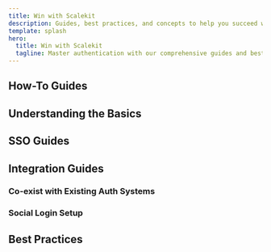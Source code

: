 ```yaml
---
title: Win with Scalekit
description: Guides, best practices, and concepts to help you succeed with Scalekit
template: splash
hero:
  title: Win with Scalekit
  tagline: Master authentication with our comprehensive guides and best practices
---
```



## How-To Guides

<CardGrid>
  <LinkCard
    title="Merge User Identities"
    description="Learn how to merge duplicate user accounts"
    href="/fsa/guides/merge-identities"
  />
  <LinkCard
    title="Configure Auth Redirects"
    description="Set up proper redirect handling for your auth flows"
    href="/guides/dashboard/redirects"
  />
  <LinkCard
    title="Migrate to Scalekit Auth"
    description="Step-by-step guide to migrate from your existing auth system"
    href="/fsa/guides/migration-guide"
  />
  <LinkCard
    title="Manage Client Secrets Securely"
    description="Best practices for credential management"
    href="/guides/client-credentials-practices"
  />
</CardGrid>

## Understanding the Basics

<CardGrid>
  <LinkCard
    title="What is SCIM?"
    description="Understanding user provisioning basics"
    href="/directory/guides/user-provisioning-basics"
  />
  <LinkCard
    title="SCIM Protocol Explained"
    description="Deep dive into the SCIM protocol"
    href="/directory/guides/scim-protocol"
  />
  <LinkCard
    title="Token Claims: ID vs Access"
    description="Understanding different token types"
    href="/guides/idtoken-claims"
  />
  <LinkCard
    title="Authorization Endpoint"
    description="How authorization URLs work"
    href="/sso/guides/authorization-url"
  />
</CardGrid>

## SSO Guides

<CardGrid>
  <LinkCard
    title="SSO Basics"
    description="Introduction to Single Sign-On"
    href="/sso/guides/sso-basics"
  />
  <LinkCard
    title="Add SSO to Login Page"
    description="Integrate SSO into your login UI"
    href="/sso/guides/add-login-ux-sso"
  />
  <LinkCard
    title="Test SSO with Okta"
    description="How to test your SSO integration"
    href="/sso/guides/okta-sso-test"
  />
  <LinkCard
    title="Common SSO Errors"
    description="Troubleshoot SSO integration issues"
    href="/sso/reference/sso-integration-errors"
  />
</CardGrid>

## Integration Guides

### Co-exist with Existing Auth Systems

<CardGrid stagger>
  <LinkCard title="Auth0" href="/guides/integrations/auth-systems/auth0" />
  <LinkCard title="AWS Cognito" href="/guides/integrations/auth-systems/aws-cognito" />
  <LinkCard title="Firebase" href="/guides/integrations/auth-systems/firebase" />
</CardGrid>

### Social Login Setup

<CardGrid stagger>
  <LinkCard title="Google" href="/guides/integrations/social-connections/google" />
  <LinkCard title="Microsoft" href="/guides/integrations/social-connections/microsoft" />
  <LinkCard title="LinkedIn" href="/guides/integrations/social-connections/linkedin" />
  <LinkCard title="GitHub" href="/guides/integrations/social-connections/github" />
  <LinkCard title="GitLab" href="/guides/integrations/social-connections/gitlab" />
  <LinkCard title="Salesforce" href="/guides/integrations/social-connections/salesforce" />
</CardGrid>

## Best Practices

<CardGrid>
  <LinkCard
    title="Client Credentials Best Practices"
    description="Secure your API credentials"
    href="/guides/client-credentials-practices"
  />
  <LinkCard
    title="Webhook Best Practices"
    description="Implement webhooks securely and reliably"
    href="/guides/webhooks-best-practices"
  />
</CardGrid>
